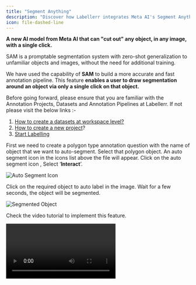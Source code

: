 ```yaml
---
title: "Segment Anything"
description: "Discover how Labellerr integrates Meta AI's Segment Anything Model (SAM) to enable fast and accurate object segmentation with a single click, enhancing your annotation pipeline."
icon: file-dashed-line
---
```


**A new AI model from Meta AI that can "cut out" any object, in any image, with a single click.**

SAM is a promptable segmentation system with zero-shot generalization to unfamiliar objects and images, without the need for additional training.

We have used the capability of **SAM** to build a more accurate and fast annotation pipeline. This feature **enables a user to draw segmentation around an object via only a single click on that object.**

<Note>
Before going forward, please ensure that you are familiar with the Annotation Projects, Datasets and Annotation Pipelines at Labellerr. If not please visit the below links :-

1.  [How to create a datasets at workspace level?](/tutorials/datasets)
2.  [How to create a new project](/getting-started/create-project)?
3.  [Start Labelling](/actions/start-labelling)
</Note>

First we need to create a polygon type annotation question with the name of object that we want to auto-segment. Select that polygon object. An auto segment icon in the icons list above the file will appear. Click on the auto segment icon , Select ‘**Interact**’.

<Frame>
  <img src="https://cdn.labellerr.com/1%20%20Documentation/05027338-1bc7-4404-94c7-00a04347911a.webp" alt="Auto Segment Icon" />
</Frame>

Click on the required object to auto label in the image. Wait for a few seconds, the object will be segmented.

<Frame>
  <img src="https://cdn.labellerr.com/1%20%20Documentation/e86e75cd-2d6c-4f6d-8b59-5b045c3b3f55.webp" alt="Segmented Object" />
</Frame>

Check the video tutorial to implement this feature.

<Video url="https://player.vimeo.com/video/1102130718" />

<Note>
For further assistance contact [support@tensormatics.com](mailto:support@tensormatics.com)
</Note>
